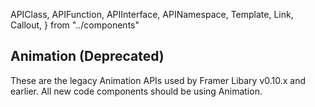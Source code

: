 <!-- 👋 Editing this file? Need help? → https://github.com/framer/api-docs/blob/master/CONTRIBUTING.md -->

  APIClass,
  APIFunction,
  APIInterface,
  APINamespace,
  Template,
  Link,
  Callout,
} from "../components"


## Animation (Deprecated)

<Callout>

These are the legacy Animation APIs used by Framer Libary v0.10.x and earlier. All new code components should be using <Link href="/pages/animation.mdx">Animation</Link>.

</Callout>

<APIFunction name="animate()" />

<APINamespace name="animate" />

<APIInterface name="Animatable" />

<APIFunction name="Animatable" />

<APINamespace name="Animatable" />

<APIClass name="FramerAnimation" />
